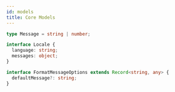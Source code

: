 ```yaml
---
id: models
title: Core Models
---
```


```ts
type Message = string | number;

interface Locale {
  language: string;
  messages: object;
}

interface FormatMessageOptions extends Record<string, any> {
  defaultMessage?: string;
}
```

